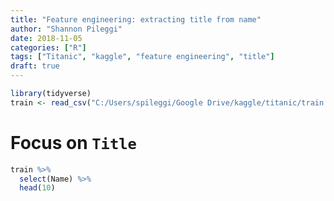 ```yaml
---
title: "Feature engineering: extracting title from name"
author: "Shannon Pileggi"
date: 2018-11-05
categories: ["R"]
tags: ["Titanic", "kaggle", "feature engineering", "title"]
draft: true
---
```


```r
library(tidyverse)
train <- read_csv("C:/Users/spileggi/Google Drive/kaggle/titanic/train.csv")
```


# Focus on `Title`

```r
train %>% 
  select(Name) %>% 
  head(10)
```

